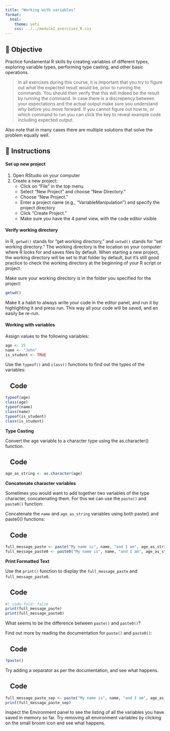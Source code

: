 ```yaml
---
title: "Working with variables"
format:
  html:
    theme: yeti
    css: ../../module2_exercises_R.css
---
```


##  🎯 Objective

Practice fundamental R skills by creating variables of different types, exploring variable types, performing type casting, and other basic operations.

> In all exercises during this course, it is important that you try to figure out what the expected result would be, prior to running the commands. You should then verify that this will indeed be the result by running the command. In case there is a discrepency between your expectations and the actual output make sure you understand why before you move forward. If you cannot figure out how to, or which command to run you can click the key to reveal example code including expected output.

Also note that in many cases there are multiple solutions that solve the problem equally well.

## 📝 Instructions

#### **Set up new project**
1. Open RStudio on your computer
2. Create a new project:
    - Click on "File" in the top menu
    - Select "New Project" and choose "New Directory."
    - Choose "New Project."
    - Enter a project name (e.g., "VariableManipulation") and specify the project directory
    - Click "Create Project."
    - Make sure you have the 4 panel view, with the code editor visible



#### **Verify working directory**

In R, `getwd()` stands for "get working directory," and `setwd()` stands for "set working directory." The working directory is the location on your computer where R looks for and saves files by default. When starting a new project, the working directory will be set to that folder by default, but it's still good practice to check the working directory at the beginning of your R script or project.

Make sure your working directory is in the folder you specified for the project:

```r
getwd()
```

Make it a habit to always write your code in the editor panel, and run it by highlighting it and press run. This way all your code will be saved, and an easily be re-run.

#### **Working with variables**

Assign values to the following variables:

```r
age <- 25
name <- "John"
is_student <- TRUE
```

Use the `typeof()` and `class()` functions to find out the types of the variables:

::: {.callout-note collapse="true" appearance="minimal"}
## ![](img/play.svg){width=10}  Code
```r
typeof(age)
class(age)
typeof(name)
class(name)
typeof(is_student)
class(is_student)
```
::: 

**Type Casting**  

Convert the age variable to a character type using the as.character() function.

::: {.callout-note collapse="true" appearance="minimal"}
## ![](img/play.svg){width=10}  Code
```r
age_as_string <- as.character(age)
```
::: 

**Concatenate character variables**

Sometimes you would want to add together two variables of the type character, concatenating them. For this we can use the `paste()` and `paste0()` function:

Concatenate the `name` and `age_as_string` variables using both paste() and paste0() functions:

::: {.callout-note collapse="true" appearance="minimal"}
## ![](img/play.svg){width=10}  Code
```r
full_message_paste <- paste("My name is", name, "and I am", age_as_string, "years old.")
full_message_paste0 <- paste0("My name is", name, "and I am", age_as_string, "years old.")
```
::: 

**Print Formatted Text**

Use the `print()` function to display the `full_message_paste` and `full_message_paste0`.

::: {.callout-note collapse="true" appearance="minimal"}
## ![](img/play.svg){width=10}  Code
```r
#| code-fold: false
print(full_message_paste)
print(full_message_paste0)
```
:::


What seems to be the difference between `paste()` and `paste0()`?

Find out more by reading the documentation for `paste()` and `paste0()`: 

::: {.callout-note collapse="true" appearance="minimal"}
## ![](img/play.svg){width=10}  Code
```r
?paste()
```
::: 

Try adding a separator as per the documentation, and see what happens.

::: {.callout-note collapse="true" appearance="minimal"}
## ![](img/play.svg){width=10}  Code
```r
full_message_paste_sep <- paste("My name is", name, "and I am", age_as_string, "years old.", sep = ':')
print(full_message_paste_sep)
```
::: 

Inspect the Environment panel to see the listing of all the variables you have saved in memory so far. Try removing all environment variables by clicking on the small broom icon and see what happens.
